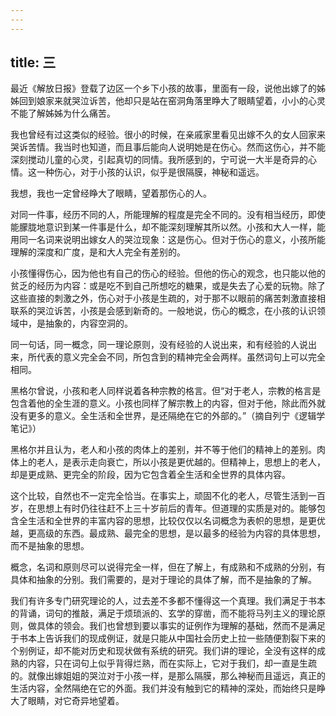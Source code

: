 ```yaml
---
---
---
```

title: 三
---




最近《解放日报》登载了边区一个乡下小孩的故事，里面有一段，说他出嫁了的姊姊回到娘家来就哭泣诉苦，他却只是站在窑洞角落里睁大了眼睛望着，小小的心灵不能了解姊姊为什么痛苦。

我也曾经有过这类似的经验。很小的时候，在亲戚家里看见出嫁不久的女人回家来哭诉苦情。我当时也知道，而且事后能向人说明她是在伤心。然而这伤心，并不能深刻搅动儿童的心灵，引起真切的同情。我所感到的，宁可说一大半是奇异的心情。这一种伤心，对于小孩的认识，似乎是很隔膜，神秘和遥远。

我想，我也一定曾经睁大了眼睛，望着那伤心的人。

对同一件事，经历不同的人，所能理解的程度是完全不同的。没有相当经历，即使能朦胧地意识到某一件事是什么，却不能深刻理解其所以然。小孩和大人一样，能用同一名词来说明出嫁女人的哭泣现象：这是伤心。但对于伤心的意义，小孩所能理解的深度和广度，是和大人完全有差别的。

小孩懂得伤心，因为他也有自己的伤心的经验。但他的伤心的观念，也只能以他的贫乏的经历为内容：或是吃不到自己所想吃的糖果，或是失去了心爱的玩物。除了这些直接的刺激之外，伤心对于小孩是生疏的，对于那不以眼前的痛苦刺激直接相联系的哭泣诉苦，小孩是会感到新奇的。一般地说，伤心的概念，在小孩的认识领域中，是抽象的，内容空洞的。

同一句话，同一概念，同一理论原则，没有经验的人说出来，和有经验的人说出来，所代表的意义完全会不同，所包含到的精神完全会两样。虽然词句上可以完全相同。

黑格尔曾说，小孩和老人同样说着各种宗教的格言。但“对于老人，宗教的格言是包含着他的全生涯的意义。小孩也同样了解宗教上的内容，但对于他，除此而外就没有更多的意义。全生活和全世界，是还隔绝在它的外部的。”（摘自列宁《逻辑学笔记》）

黑格尔并且认为，老人和小孩的肉体上的差别，并不等于他们的精神上的差别。肉体上的老人，是表示走向衰亡，所以小孩是更优越的。但精神上，思想上的老人，却是更成熟、更完全的阶段，因为它包含着全生活和全世界的具体内容。

这个比较，自然也不一定完全恰当。在事实上，顽固不化的老人，尽管生活到一百岁，在思想上有时仍往往赶不上三十岁前后的青年。但道理的实质是对的。能够包含全生活和全世界的丰富内容的思想，比较仅仅以名词概念为表帜的思想，是更优越，更高级的东西。最成熟、最完全的思想，是以最多的经验为内容的具体思想，而不是抽象的思想。

概念，名词和原则尽可以说得完全一样，但在了解上，有成熟和不成熟的分别，有具体和抽象的分别。我们需要的，是对于理论的具体了解，而不是抽象的了解。

我们有许多专门研究理论的人，过去差不多都不懂得这一个真理。我们满足于书本的背诵，词句的推敲，满足于烦琐派的、玄学的穿凿，而不能将马列主义的理论原则，做具体的领会。我们也曾想到要以事实的证例作为理解的基础，然而不是满足于书本上告诉我们的现成例证，就是只能从中国社会历史上拉一些随便割裂下来的个别例证，却不能对历史和现状做有系统的研究。我们讲的理论，全没有这样的成熟的内容，只在词句上似乎背得烂熟，而在实际上，它对于我们，却一直是生疏的。就像出嫁姐姐的哭泣对于小孩一样，是那么隔膜，那么神秘而且遥远，真正的生活内容，全然隔绝在它的外面。我们并没有触到它的精神的深处，而始终只是睁大了眼睛，对它奇异地望着。